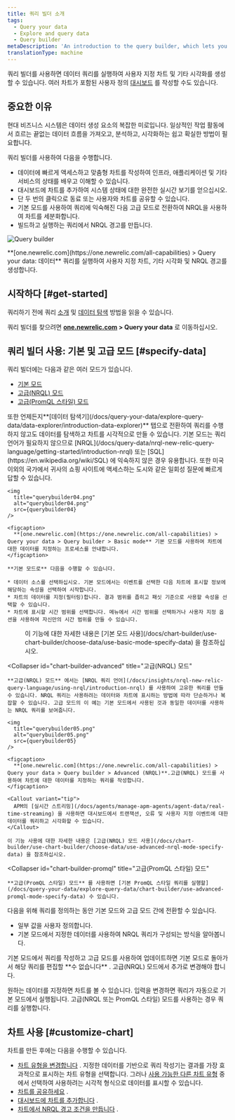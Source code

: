 ```yaml
---
title: 쿼리 빌더 소개
tags:
  - Query your data
  - Explore and query data
  - Query builder
metaDescription: 'An introduction to the query builder, which lets you run custom queries of your data, build charts and other visualizations, and share charts with others.'
translationType: machine
---
```





쿼리 빌더를 사용하면 데이터 쿼리를 실행하여 사용자 지정 차트 및 기타 시각화를 생성할 수 있습니다. 여러 차트가 포함된 사용자 정의 [대시보드](/docs/dashboards/manage-your-dashboard/manage-your-dashboard#dash-create-chart) 를 작성할 수도 있습니다.

## 중요한 이유

현대 비즈니스 시스템은 데이터 생성 요소의 복잡한 미로입니다. 일상적인 작업 활동에서 흐르는 끝없는 데이터 흐름을 가져오고, 분석하고, 시각화하는 쉽고 확실한 방법이 필요합니다.

쿼리 빌더를 사용하여 다음을 수행합니다.

* 데이터에 빠르게 액세스하고 맞춤형 차트를 작성하여 인프라, 애플리케이션 및 기타 서비스의 상태를 배우고 이해할 수 있습니다.
* 대시보드에 차트를 추가하여 시스템 상태에 대한 완전한 실시간 보기를 얻으십시오.
* 단 두 번의 클릭으로 동료 또는 사용자와 차트를 공유할 수 있습니다.
* 기본 모드를 사용하여 쿼리에 익숙해진 다음 고급 모드로 전환하여 NRQL을 사용하여 차트를 세분화합니다.
* 빌드하고 실행하는 쿼리에서 NRQL 경고를 만듭니다.

<img
  title="Query builder"
  alt="Query builder"
  src={introQueryBuilder}
/>

<figcaption>
  **[one.newrelic.com](https://one.newrelic.com/all-capabilities) > Query your data: 데이터** 쿼리를 실행하여 사용자 지정 차트, 기타 시각화 및 NRQL 경고를 생성합니다.
</figcaption>

## 시작하다 [#get-started]

쿼리하기 전에 쿼리 [소개](/docs/telemetry-data-platform/ingest-manage-data/understand-data/introduction-querying-new-relic-data/) 및 [데이터 탐색](/docs/query-your-data/explore-query-data/explore-data/introduction-data-explorer/) 방법을 읽을 수 있습니다.

쿼리 빌더를 찾으려면 **[one.newrelic.com](https://one.newrelic.com/all-capabilities) > Query your data** 로 이동하십시오.

## 쿼리 빌더 사용: 기본 및 고급 모드 [#specify-data]

쿼리 빌더에는 다음과 같은 여러 모드가 있습니다.

* [기본 모드](/docs/chart-builder/use-chart-builder/choose-data/use-basic-mode-specify-data)
* [고급(NRQL) 모드](/docs/chart-builder/use-chart-builder/choose-data/use-advanced-nrql-mode-specify-data)
* [고급(PromQL 스타일) 모드](#chart-builder-promql)

<Callout variant="tip">
  또한 언제든지**[데이터 탐색기](/docs/query-your-data/explore-query-data/data-explorer/introduction-data-explorer)** 탭으로 전환하여 쿼리를 수행하지 않고도 데이터를 탐색하고 차트를 시각적으로 만들 수 있습니다.
</Callout>

<CollapserGroup>
  <Collapser
    id="chart-builder-basic"
    title="기본 모드"
  >
    기본 모드는 쿼리 언어가 필요하지 않으므로 [NRQL](/docs/query-data/nrql-new-relic-query-language/getting-started/introduction-nrql) 또는 [SQL](https://en.wikipedia.org/wiki/SQL) 에 익숙하지 않은 경우 유용합니다. 또한 미국 이외의 국가에서 귀사의 쇼핑 사이트에 액세스하는 도시와 같은 일회성 질문에 빠르게 답할 수 있습니다.

    <img
      title="querybuilder04.png"
      alt="querybuilder04.png"
      src={querybuilder04}
    />

    <figcaption>
      **[one.newrelic.com](https://one.newrelic.com/all-capabilities) > Query your data > Query builder > Basic mode** 기본 모드를 사용하여 차트에 대한 데이터를 지정하는 프로세스를 안내합니다.
    </figcaption>

    **기본 모드로** 다음을 수행할 수 있습니다.

    * 데이터 소스를 선택하십시오. 기본 모드에서는 이벤트를 선택한 다음 차트에 표시할 정보에 해당하는 속성을 선택하여 시작합니다.
    * 차트의 데이터를 지정(필터링)합니다. 결과 범위를 좁히고 패싯 기준으로 사용할 속성을 선택할 수 있습니다.
    * 차트에 표시할 시간 범위를 선택합니다. 메뉴에서 시간 범위를 선택하거나 사용자 지정 옵션을 사용하여 자신만의 시간 범위를 만들 수 있습니다.
  </Collapser>

  <dd>
    이 기능에 대한 자세한 내용은 [기본 모드 사용](/docs/chart-builder/use-chart-builder/choose-data/use-basic-mode-specify-data) 을 참조하십시오.
  </dd>

  <Collapser
    id="chart-builder-advanced"
    title="고급(NRQL) 모드"
  >
    **고급(NRQL) 모드** 에서는 [NRQL 쿼리 언어](/docs/insights/nrql-new-relic-query-language/using-nrql/introduction-nrql) 를 사용하여 고유한 쿼리를 만들 수 있습니다. NRQL 쿼리는 사용하려는 데이터와 차트에 표시하는 방법에 따라 단순하거나 복잡할 수 있습니다. 고급 모드의 이 예는 기본 모드에서 사용된 것과 동일한 데이터를 사용하는 NRQL 쿼리를 보여줍니다.

    <img
      title="querybuilder05.png"
      alt="querybuilder05.png"
      src={querybuilder05}
    />

    <figcaption>
      **[one.newrelic.com](https://one.newrelic.com/all-capabilities) > Query your data > Query builder > Advanced (NRQL)**.고급(NRQL) 모드를 사용하여 차트에 대한 데이터를 지정하는 쿼리를 작성합니다.
    </figcaption>

    <Callout variant="tip">
      APM의 [실시간 스트리밍](/docs/agents/manage-apm-agents/agent-data/real-time-streaming) 을 사용하면 대시보드에서 트랜잭션, 오류 및 사용자 지정 이벤트에 대한 데이터를 쿼리하고 시각화할 수 있습니다.
    </Callout>

    이 기능 사용에 대한 자세한 내용은 [고급(NRQL) 모드 사용](/docs/chart-builder/use-chart-builder/choose-data/use-advanced-nrql-mode-specify-data) 을 참조하십시오.
  </Collapser>

  <Collapser
    id="chart-builder-promql"
    title="고급(PromQL 스타일) 모드"
  >
    **고급(PromQL 스타일) 모드** 를 사용하면 [기본 PromQL 스타일 쿼리를 실행할](/docs/query-your-data/explore-query-data/chart-builder/use-advanced-promql-mode-specify-data) 수 있습니다.
  </Collapser>
</CollapserGroup>

다음을 위해 쿼리를 정의하는 동안 기본 모드와 고급 모드 간에 전환할 수 있습니다.

* 일부 값을 사용자 정의합니다.
* 기본 모드에서 지정한 데이터를 사용하여 NRQL 쿼리가 구성되는 방식을 알아봅니다.

<Callout variant="important">
  기본 모드에서 쿼리를 작성하고 고급 모드를 사용하여 업데이트하면 기본 모드로 돌아가서 해당 쿼리를 편집할 **수 없습니다** . 고급(NRQL) 모드에서 추가로 변경해야 합니다.
</Callout>

원하는 데이터를 지정하면 차트를 볼 수 있습니다. 입력을 변경하면 쿼리가 자동으로 기본 모드에서 실행됩니다. 고급(NRQL 또는 PromQL 스타일) 모드를 사용하는 경우 쿼리를 실행합니다.

## 차트 사용 [#customize-chart]

차트를 만든 후에는 다음을 수행할 수 있습니다.

* [차트 유형을 변경합니다](/docs/chart-builder/use-chart-builder/use-charts/use-your-charts#change-appearance) . 지정한 데이터를 기반으로 쿼리 작성기는 결과를 가장 효과적으로 표시하는 차트 유형을 선택합니다. 그러나 [사용 가능한 다른 차트 유형](/docs/insights/use-insights-ui/manage-dashboards/insights-chart-types) 중에서 선택하여 사용하려는 시각적 형식으로 데이터를 표시할 수 있습니다.
* [차트를 공유하세요](/docs/chart-builder/use-chart-builder/use-charts/use-your-charts#share-charts) .
* [대시보드에 차트를 추가합니다](/docs/chart-builder/use-chart-builder/use-charts/use-your-charts#add-to-dashboard) .
* [차트에서 NRQL 경고 조건을 만듭니다](/docs/alerts-applied-intelligence/new-relic-alerts/alert-conditions/create-nrql-alert-conditions/#create-chart) .